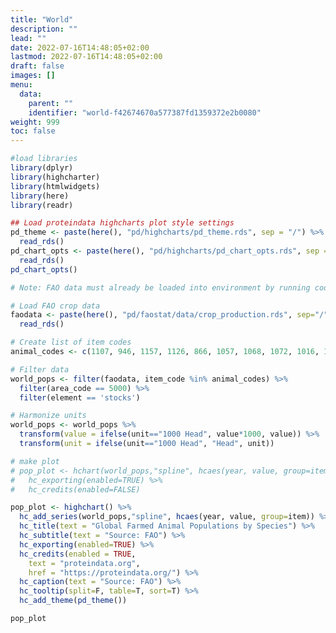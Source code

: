 ```yaml
---
title: "World"
description: ""
lead: ""
date: 2022-07-16T14:48:05+02:00
lastmod: 2022-07-16T14:48:05+02:00
draft: false
images: []
menu:
  data:
    parent: ""
    identifier: "world-f42674670a577387fd1359372e2b0080"
weight: 999
toc: false
---
```


```r
#load libraries
library(dplyr)
library(highcharter)
library(htmlwidgets)
library(here)
library(readr)

## Load proteindata highcharts plot style settings
pd_theme <- paste(here(), "pd/highcharts/pd_theme.rds", sep = "/") %>%
  read_rds()
pd_chart_opts <- paste(here(), "pd/highcharts/pd_chart_opts.rds", sep = "/") %>%
  read_rds()
pd_chart_opts()

```


```r

# Note: FAO data must already be loaded into environment by running code in the FAO Data file

# Load FAO crop data
faodata <- paste(here(), "pd/faostat/data/crop_production.rds", sep="/") %>%
  read_rds()

# Create list of item codes
animal_codes <- c(1107, 946, 1157, 1126, 866, 1057, 1068, 1072, 1016, 1096, 1110, 1034, 1140, 1150, 976)

# Filter data 
world_pops <- filter(faodata, item_code %in% animal_codes) %>%
  filter(area_code == 5000) %>%
  filter(element == 'stocks')

# Harmonize units
world_pops <- world_pops %>%
  transform(value = ifelse(unit=="1000 Head", value*1000, value)) %>%
  transform(unit = ifelse(unit=="1000 Head", "Head", unit))

# make plot
# pop_plot <- hchart(world_pops,"spline", hcaes(year, value, group=item)) %>%
#   hc_exporting(enabled=TRUE) %>%
#   hc_credits(enabled=FALSE)

pop_plot <- highchart() %>%
  hc_add_series(world_pops,"spline", hcaes(year, value, group=item)) %>%
  hc_title(text = "Global Farmed Animal Populations by Species") %>%
  hc_subtitle(text = "Source: FAO") %>%
  hc_exporting(enabled=TRUE) %>%
  hc_credits(enabled = TRUE,
    text = "proteindata.org",
    href = "https://proteindata.org/") %>%
  hc_caption(text = "Source: FAO") %>%
  hc_tooltip(split=F, table=T, sort=T) %>%
  hc_add_theme(pd_theme())
```

```r

pop_plot

```

